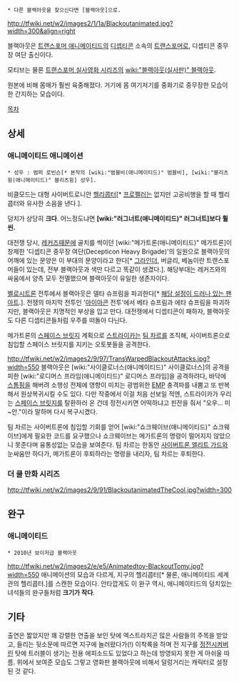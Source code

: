  * 다른 블랙아웃을 찾으신다면 [블랙아웃]으로.

http://tfwiki.net/w2/images2/1/1a/Blackoutanimated.jpg?width=300&align=right

블랙아웃은 [[트랜스포머 애니메이티드]]의 [[디셉티콘]] 소속의 [[트랜스포머]]로, 디셉티콘 중무장 여단 출신이다.

모티브는 물론 [[트랜스포머 실사영화 시리즈]]의 [[wiki:"블랙아웃(실사판)" 블랙아웃]].

원본에 비해 몸매가 훨씬 육중해졌다. 거기에 몸 여기저기를 중화기로 중무장한 모습이 한 간지하는 모습이다.

[[목차]]

== 상세 ==
=== 애니메이티드 애니메이션 ===
 * 성우 : 범퍼 로빈슨[* 본작의 [wiki:"범블비(애니메이티드)" 범블비], [wiki:"블리츠윙(애니메이티드)" 블리츠윙] 성우].

비클모드는 대형 사이버트로니안 [[헬리콥터]][* [[프로펠러]]는 없지만 고공비행을 할 때 헬리콥터와 유사한 소음을 낸다.].

덩치가 상당히 '''크다'''. 어느정도냐면 '''[wiki:"러그너트(애니메이티드)" 러그너트]보다 훨씬.'''

대전쟁 당시, [[레커즈]]때문에 골치를 썩이던 [wiki:"메가트론(애니메이티드)" 메가트론]이 창제한 '디셉티콘 중무장 여단(Decepticon Heavy Brigade)'의 일원으로 블랙아웃의 어깨에 있는 문양은 이 부대의 문양이라고 한다[* [[그라인더]], 버글리, 베놈이란 트랜스포머들이 있는데, 전부 블랙아웃과 색만 다르고 똑같이 생겼다.]. 해당부대는 레커즈와의 싸움에서 양측 모두 전멸했으며 블랙아웃이 유일한 생존자이다.

[[벨로시트론]] 전투에서 블랙아웃은 델타 슈프림을 파괴한다[* [http://bixo-dcepticon.deviantart.com/art/Lights-Out-185179421?q=gallery%3Abixo-dcepticon%2F29217056&qo=6 해당 설정이 드러나 있는 팬아트].]. 전쟁의 마지막 전투인 '[[아이아콘]] 전투'에서 베타 슈프림과 에타 슈프림을 파괴하지만, 블랙아웃은 치명적인 부상을 입고 만다. 대전쟁에서 디셉티콘이 패하자, 블랙아웃도 다른 디셉티콘들처럼 우주를 떠돌아 다닌다.

메가트론의 [[스페이스 브릿지]] 계획으로 [[스트라이카]]는 [[팀 차르]]를 조직해, 사이버트론으로 침입할 스페이스 브릿지를 지키는 오토봇들을 공격한다.

http://tfwiki.net/w2/images2/9/97/TransWarpedBlackoutAttacks.jpg?width=550
블랙아웃은 [wiki:"사이클로너스(애니메이티드)" 사이클로너스]의 공격을 피한 [wiki:"로디머스 프라임(애니메이티드)" 로디머스 프라임]을 공격하려다, 바닥에 [[스톰핑]]을 해버려 소행성 전체에 영향이 미치는 광범위한 [[EMP]] 충격파를 내뿜고 또 반복해서 원상복귀시킬 수도 있다. 다만 작중에서 이걸 처음 선보일 적엔, 스트라이카가 우리는 [[스페이스 브릿지]]를 탈환하러 온 건데 정전시키면 어떡하냐고 핀잔을 줘서 "오우… 미~안."이라 말하며 다시 복구시켰다.

팀 차르는 사이버트론에 침입할 기회를 얻어 [wiki:"쇼크웨이브(애니메이티드)" 쇼크웨이브]에게 필요한 코드를 요구했으나 쇼크웨이브는 메가트론의 명령이 떨어지지 않았으니 못준다며 융통성없는 모습을 보여준다. 팀 차르는 한동안 [[사이버트론 엘리트 가드]]와 눈싸움만 하다가, 메가트론이 후퇴하라는 명령을 내리자, 팀 차르는 후퇴한다.

=== 더 쿨 만화 시리즈 ===
http://tfwiki.net/w2/images2/9/91/BlackoutanimatedTheCool.jpg?width=300

== 완구 ==
=== 애니메이티드 ===
 * 2010년 보이저급 블랙아웃
http://tfwiki.net/w2/images2/e/e5/Animatedtoy-BlackoutTomy.jpg?width=550
애니메이션의 모습과 다르게, 지구의 헬리콥터[* 물론, 애니메이티드 세계관의 헬리콥터.]를 스캔한 모습이다. 안타깝게도 이 완구 역시, 애니메이티드의 덩치있는 녀석들의 완구들처럼 '''크기가 작다'''.

== 기타 ==
출연은 짧았지만 꽤 강렬한 연출을 보인 탓에 엑스트라치곤 많은 사람들의 주목을 받았고, 들리는 뒷소문에 따르면 지구에 놀러왔다가(!) 이착륙을 하며 전 지구를 [[정전]]시켜버린 탓에 트러블이 생기는 전용 에피소드도 있었다고 하는데 방영되지 못한 게 아쉬울 따름. 위에서 보여준 모습도 그렇고 영화판 블랙아웃에 비해서 덜렁거리는 캐릭터로 설정된 것 같다.
